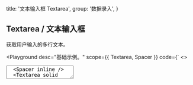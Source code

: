 
  title: '文本输入框 Textarea',
  group: '数据录入',
}

## Textarea / 文本输入框

获取用户输入的多行文本。

<Playground
  desc="基础示例。"
  scope={{ Textarea, Spacer }}
  code={`
<>
  <Textarea placeholder="请输入一段描述。" />
  <Spacer inline />
  <Textarea solid placeholder="请输入一段描述。" />
</>
`}
/>

<Playground
  title="宽度"
  desc="手动指定文本框的宽度。"
  scope={{ Textarea }}
  code={`
<Textarea width="100%" placeholder="CSS（层叠样式表）用于设置和布置网页 - 例如，更改内容的字体，颜色，大小和间距，将其拆分为多个列，或添加动画和其他装饰功能。" />
`}
/>

<Playground
  title="禁用"
  desc="禁用文本框所有交互。"
  scope={{ Textarea, Spacer }}
  code={`
<>
  <Textarea width="100%" disabled placeholder="CSS（层叠样式表）用于设置和布置网页 - 例如，更改内容的字体，颜色，大小和间距，将其拆分为多个列，或添加动画和其他装饰功能。" />
  <Spacer inline />
  <Textarea solid width="100%" disabled placeholder="CSS（层叠样式表）用于设置和布置网页 - 例如，更改内容的字体，颜色，大小和间距，将其拆分为多个列，或添加动画和其他装饰功能。" />
</>
`}
/>

<Playground
  title="计数器"
  desc="带计数器和最大字数限制"
  scope={{ Textarea, Spacer }}
  code={`
<>
  <Textarea counter maxLength={10} placeholder="限制最多 10 个字符" />
  <Spacer inline />
  <Textarea counter placeholder="字符计数器" />
</>
`}
/>

<Playground
  title="状态"
  desc="通过色彩区分不同的状态"
  scope={{ Textarea, Spacer }}
  code={`
<>
  <Textarea status="primary" minHeight="65px" value="主要的" />
  <Spacer x={.5} inline />
  <Textarea status="error" minHeight="65px" value="错误" />
  <Spacer y={.5} />
  <Textarea solid status="primary" minHeight="65px" value="主要的" />
  <Spacer x={.5} inline />
  <Textarea solid status="error" minHeight="65px" value="错误" />
</>
`}
/>

<Playground
  title="事件"
  desc="捕获文本框的输入事件"
  scope={{ Textarea, useState }}
  code={`
() => {
  const [value, setValue] = useState()
  const handler = (e) => {
    setValue(e.target.value)
    console.log(e.target.value)
  }
  return (
    <Textarea width="100%"
     value={value}
     onChange={handler}
     placeholder="CSS（层叠样式表）用于设置和布置网页 - 例如，更改内容的字体，颜色，大小和间距，将其拆分为多个列，或添加动画和其他装饰功能。" />
  )
}
`}
/>

<Playground
  title={
    <>
      与&nbsp;<Code>useInput</Code>&nbsp;组合
    </>
  }
  desc="通过 `hooks` 以更简单的方式驱动文本框。"
  scope={{ Textarea, useInput, Button, Spacer }}
  code={`
() => {
  const { setState, reset, bindings } = useInput('CSS（层叠样式表）用于设置和布置网页 - 例如，更改内容的字体，颜色，大小和间距，将其拆分为多个列，或添加动画和其他装饰功能。')
  return (
    <>
      <Textarea width="100%" {...bindings}/>
      <Spacer y={.5} />
      <Button auto type="secondary" size="small" onClick={() => setState(Math.random().toString(32))}>设置随机文本</Button>
      <Spacer y={.5} />
      <Button auto size="small" onClick={() => reset()}>重置文本</Button>
    </>
  )
}
`}
/>

<Playground
  title="命令式 API"
  desc="使用非受控方式更新组件。"
  scope={{ Textarea, Spacer, Button }}
  code={`
() => {
  const ref = React.useRef(null)
  const setChange = () => {
    ref && (ref.current.value = Math.random().toString(32))
  }
  return (
    <>
      <Textarea initialValue="Hello" onChange={e => console.log(e.target.value)} ref={ref} />
      <Spacer y={.5} />
      <Button auto type="secondary" size="small"
        onClick={setChange}>设置值</Button>
    </>
  )
}
`}
/>

<Attributes edit="/pages/zh-cn/components/textarea.mdx">
<Attributes.Title alias="Input.Textarea">Textarea.Props</Attributes.Title>

| 属性             | 描述               | 类型                             | 推荐值                                                  | 默认      |
| ---------------- | ------------------ | -------------------------------- | ------------------------------------------------------- | --------- |
| **value**        | 设置文本框的值     | `string`                         | -                                                       | -         |
| **initialValue** | 文本框的初始值     | `string`                         | -                                                       | -         |
| **placeholder**  | 占位文本           | `string`                         | -                                                       | -         |
| **status**       | 文本框当前状态     | `NormalTypes`                    | `'default', 'secondary', 'success', 'warning', 'error'` | `default` |
| **readOnly**     | 是否以只读方式显示 | `boolean`                        | -                                                       | `false`   |
| **disabled**     | 是否禁用文本框     | `boolean`                        | -                                                       | `false`   |
| **width**        | 设置 CSS 宽度      | `string`                         | -                                                       | `initial` |
| **minHeight**    | 设置 CSS 最小高度  | `string`                         | -                                                       | -         |
| **onChange**     | 文本变化事件       | `(e: React.ChangeEvent) => void` | -                                                       | -         |
| ...              | 原生属性           | `TextareaHTMLAttributes`         | `'form', 'id', 'className', ...`                        | -         |

<Attributes.Title>useInput</Attributes.Title>

```ts
type useInput = (
  initialValue: string,
) => {
  state: string
  setState: Dispatch<SetStateAction<string>>
  currentRef: MutableRefObject<string>
  reset: () => void
  bindings: {
    value: string
    onChange: (event: React.ChangeEvent<HTMLInputElement>) => void
  }
}
```

</Attributes>

